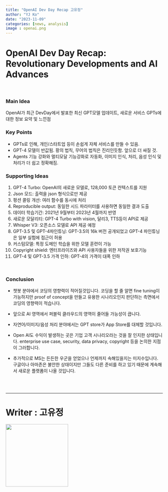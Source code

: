 ```yaml
---
title: "OpenAI Dev Day Recap 고유정"
author: "YJ Ko"
date: "2023-11-09"
categories: [news, analysis]
image : openai.png
---
```

# OpenAI Dev Day Recap: Revolutionary Developments and AI Advances #  
<br/>

### Main Idea
OpenAI가 최근 DevDay에서 발표한 최신 GPT모델 업데이트, 새로운 서비스 GPTs에 대한 정보 요약 및  느낀점

### Key Points
* GPTs로 인해, 개인/스타트업 등이 손쉽게 자체 서비스를 만들 수 있음.
* GPT-4 모델이 반값됨. 황의 법칙, 무어의 법칙은 진리인듯함. 앞으로 더 싸질 것.
* Agents 기능 강화와 멀티모달 기능강화로 자동화, 이미지 인식, 처리, 음성 인식 및 처리가 더 쉽고 정확해짐.
   
### Supporting Ideas ###  

1. GPT-4 Turbo: OpenAI의 새로운 모델로, 128,000 토큰 컨텍스트를 지원
2. Json 모드: 출력을 json 형식으로만 제공
3. 펑션 콜링 개선: 여러 함수를 동시에 처리
4. Reproducible output: 동일한 시드 파라미터를 사용하면 동일한 결과 도출
5. 데이터 학습기간: 2021년 9월부터 2023년 4월까지 반영
6. 새로운 모달리티: GPT-4 Turbo with vision, 달리3, TTS등이 API로 제공
7. Whisper V3: 오픈소스 모델로 API 제공 예정
8. GPT-3.5 및 GPT-4파인튜닝: GPT-3.5의 16k 버전 공개되었고 GPT-4 파인튜닝은 일부 실험에 접근이 허용
9. 커스텀모델: 특정 도메인 학습을 위한 모델 훈련이 가능
10. Copyright shield: 엔터프라이즈와 API 사용자들을 위한 저작권 보호기능
11. GPT-4 및 GPT-3.5 가격 인하: GPT-4의 가격이 대폭 인하

<br/>

### Conclusion ###  
  

- 챗봇 분야에서 코딩의 영향력이 적어질것입니다. 코딩을 할 줄 알면 fine tuning이 가능하지만 proof of concept을 만들고 유용한 시나리오인지 판단하는 측면에서 코딩의 영향력이 적습니다. 

- 앞으로 AI 영역에서 퍼블릭 클라우드의 영역이 줄어들 가능성이 큽니다.

- 자연어/이미지/음성 처리 분야에서는 GPT store가 App Store를 대체할 것입니다.

- Open AI도 수익이 발생하는 곳은 기업 고객 시나리오라는 것을 잘 인지한 상태입니다. enterprise use case, security, data privacy, copyright 등을 논의한 지점이 그러합니다. 

- 추가적으로 MS는 든든한 우군을 얻었으나 언제까지 속해있을지는 미지수입니다. 구글이나 아마존은 불안한 상태이지만 그들도 다른 준비를 하고 있기 때문에 계속해서 새로운 플랫폼이 나올 것입니다.

<br/>
<br/>

---
# Writer : 고유정 #
<img src="photo.jpeg" width="200" height="200">